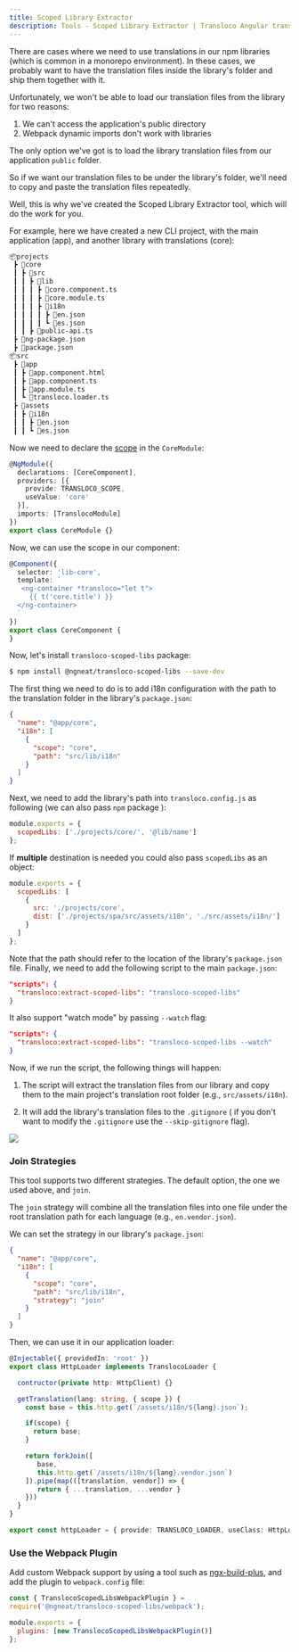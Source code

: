 ```yaml
---
title: Scoped Library Extractor
description: Tools - Scoped Library Extractor | Transloco Angular translations (i18n)
---
```


There are cases where we need to use translations in our npm libraries (which is common in a monorepo environment). In these cases, we probably want to have the translation files inside the library's folder and ship them together with it.

Unfortunately, we won't be able to load our translation files from the library for two reasons:

1. We can't access the application's public directory
2. Webpack dynamic imports don't work with libraries

The only option we've got is to load the library translation files from our application `public` folder.

So if we want our translation files to be under the library's folder, we'll need to copy and paste the translation files repeatedly.

Well, this is why we've created the Scoped Library Extractor tool, which will do the work for you.

For example, here we have created a new CLI project, with the main application (app), and another library with translations (core):

```bash
📦projects
 ┣ 📂core
 ┃ ┣ 📂src
 ┃ ┃ ┣ 📂lib
 ┃ ┃ ┃ ┣ 📜core.component.ts
 ┃ ┃ ┃ ┣ 📜core.module.ts
 ┃ ┃ ┃ ┣ 📂i18n
 ┃ ┃ ┃ ┃ ┣ 📜en.json
 ┃ ┃ ┃ ┃ ┗ 📜es.json
 ┃ ┃ ┣ 📜public-api.ts
 ┣ 📜ng-package.json
 ┣ 📜package.json
📦src
 ┣ 📂app
 ┃ ┣ 📜app.component.html
 ┃ ┣ 📜app.component.ts
 ┃ ┣ 📜app.module.ts
 ┃ ┗ 📜transloco.loader.ts
 ┣ 📂assets
 ┃ ┣ 📂i18n
 ┃ ┃ ┣ 📜en.json
 ┃ ┃ ┗ 📜es.json
```

Now we need to declare the [scope](../scope-configuration) in the `CoreModule`:

```ts title="core.module.ts"
@NgModule({
  declarations: [CoreComponent],
  providers: [{
    provide: TRANSLOCO_SCOPE,
    useValue: 'core'
  }],
  imports: [TranslocoModule]
})
export class CoreModule {}
```

Now, we can use the scope in our component:

```ts title="lib-core.component.html"
@Component({
  selector: 'lib-core',
  template: `
   <ng-container *transloco="let t">
     {{ t('core.title') }}
  </ng-container>
  `
})
export class CoreComponent {
}
```

Now, let's install `transloco-scoped-libs` package:

 ```bash
 $ npm install @ngneat/transloco-scoped-libs --save-dev
 ```

The first thing we need to do is to add i18n configuration with the path to the translation folder in the library's `package.json`:

```json title="projects/core/package.json"
{
  "name": "@app/core",
  "i18n": [
    {
      "scope": "core",
      "path": "src/lib/i18n"
    }
  ]
}
```

Next, we need to add the library's path into `transloco.config.js` as following (we can also pass `npm` package ):
```js title="transloco.config.js"
module.exports = {
  scopedLibs: ['./projects/core/', '@lib/name']
};​
```

If **multiple** destination is needed you could also pass `scopedLibs` as an object:
```js title="transloco.config.js"
module.exports = {
  scopedLibs: [
    {
      src: './projects/core',
      dist: ['./projects/spa/src/assets/i18n', './src/assets/i18n/']
    }
  ]
};​
```

Note that the path should refer to the location of the library's `package.json` file.
Finally, we need to add the following script to the main `package.json`:

```json title="package.json"
"scripts": {
  "transloco:extract-scoped-libs": "transloco-scoped-libs"
}
```

It also support "watch mode" by passing `--watch` flag:
```json title="package.json"
"scripts": {
  "transloco:extract-scoped-libs": "transloco-scoped-libs --watch"
}
```

Now, if we run the script, the following things will happen:

1. The script will extract the translation files from our library and copy them to the main project's translation root folder (e.g., `src/assets/i18n`).

2. It will add the library's translation files to the `.gitignore` ( if you don't want to modify the `.gitignore` use the `--skip-gitignore` flag).

<img class="gif" src="../../img/extractor.gif"/>

### Join Strategies

This tool supports two different strategies. The default option, the one we used above, and `join`.

The `join` strategy will combine all the translation files into one file under the root translation path for each language (e.g., `en.vendor.json`).

We can set the strategy in our library's `package.json`:

```json title="projects/core/package.json"
{
  "name": "@app/core",
  "i18n": [
    {
      "scope": "core",
      "path": "src/lib/i18n",
      "strategy": "join"
    }
  ]
}
```

Then, we can use it in our application loader:

```ts title="transloco-loader.ts"
@Injectable({ providedIn: 'root' })
export class HttpLoader implements TranslocoLoader {

  contructor(private http: HttpClient) {}

  getTranslation(lang: string, { scope }) {
    const base = this.http.get(`/assets/i18n/${lang}.json`);

    if(scope) {
      return base;
    }

    return forkJoin([
       base,
       this.http.get(`/assets/i18n/${lang}.vendor.json`)
    ]).pipe(map(([translation, vendor]) => {
       return { ...translation, ...vendor }
    }))
  }
}

export const httpLoader = { provide: TRANSLOCO_LOADER, useClass: HttpLoader };
```

### Use the Webpack Plugin
Add custom Webpack support by using a tool such as [ngx-build-plus](https://github.com/manfredsteyer/ngx-build-plus), and add the plugin to `webpack.config` file:

```js title="webpack.config.js"
const { TranslocoScopedLibsWebpackPlugin } =
require('@ngneat/transloco-scoped-libs/webpack');

module.exports = {
  plugins: [new TranslocoScopedLibsWebpackPlugin()]
};
```



